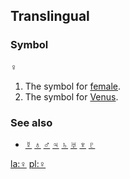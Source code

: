 ==Translingual==
===Symbol===
♀

#The symbol for [[female]].
#The symbol for [[Venus]].
===See also===
*[[☿]] [[♁]] [[♂]] [[♃]] [[♄]] [[♅]] [[♆]] [[♇]]

[[la:♀]]
[[pl:♀]]